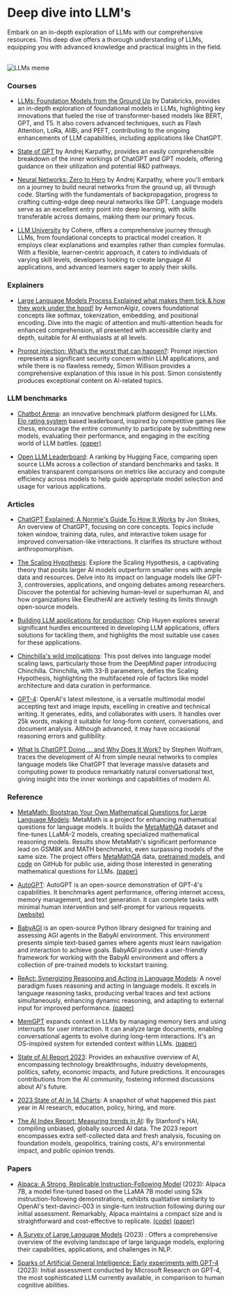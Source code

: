 # Deep dive into LLM's

Embark on an in-depth exploration of LLMs with our comprehensive resources. This deep dive offers a thorough understanding of LLMs, equipping you with advanced knowledge and practical insights in the field.

<br />
<img src="/static/img/memes/llmsMeme.png" alt="LLMs meme" />


### Courses

- [LLMs: Foundation Models from the Ground Up](https://www.edx.org/learn/computer-science/databricks-large-language-models-foundation-models-from-the-ground-up) by Databricks, provides an in-depth exploration of foundational models in LLMs, highlighting key innovations that fueled the rise of transformer-based models like BERT, GPT, and T5. It also covers advanced techniques, such as Flash Attention, LoRa, AliBi, and PEFT, contributing to the ongoing enhancements of LLM capabilities, including applications like ChatGPT.

- [State of GPT](https://build.microsoft.com/en-US/sessions/db3f4859-cd30-4445-a0cd-553c3304f8e2) by Andrej Karpathy, provides an easily comprehensible breakdown of the inner workings of ChatGPT and GPT models, offering guidance on their utilization and potential R&D pathways.

- [Neural Networks: Zero to Hero](https://karpathy.ai/zero-to-hero.html) by Andrej Karpathy, where you'll embark on a journey to build neural networks from the ground up, all through code. Starting with the fundamentals of backpropagation, progress to crafting cutting-edge deep neural networks like GPT. Language models serve as an excellent entry point into deep learning, with skills transferable across domains, making them our primary focus.

- [LLM University](https://docs.cohere.com/docs/llmu) by Cohere, offers a comprehensive journey through LLMs, from foundational concepts to practical model creation. It employs clear explanations and examples rather than complex formulas. With a flexible, learner-centric approach, it caters to individuals of varying skill levels, developers looking to create language AI applications, and advanced learners eager to apply their skills.

### Explainers

- [Large Language Models Process Explained what makes them tick & how they work under the hood!](https://www.youtube.com/watch?v=_Pt-rGE4zEE&t=5s) by AemonAlgiz, covers foundational concepts like softmax, tokenization, embedding, and positional encoding. Dive into the magic of attention and multi-attention heads for enhanced comprehension, all presented with accessible clarity and depth, suitable for AI enthusiasts at all levels.

- [Prompt injection: What’s the worst that can happen?](https://simonwillison.net/2023/Apr/14/worst-that-can-happen/): Prompt injection represents a significant security concern within LLM applications, and while there is no flawless remedy, Simon Willison provides a comprehensive explanation of this issue in his post. Simon consistently produces exceptional content on AI-related topics.

### LLM benchmarks

- [Chatbot Arena](https://lmsys.org/blog/2023-05-03-arena/): an innovative benchmark platform designed for LLMs. [Elo rating system](https://en.wikipedia.org/wiki/Elo_rating_system#:~:text=The%20Elo%20rating%20system%20is,a%20Hungarian%2DAmerican%20physics%20professor.) based leaderboard, inspired by competitive games like chess, encourage the entire community to participate by submitting new models, evaluating their performance, and engaging in the exciting world of LLM battles. [(paper)](https://arxiv.org/abs/2306.05685)

- [Open LLM Leaderboard](https://huggingface.co/spaces/HuggingFaceH4/open_llm_leaderboard): A ranking by Hugging Face, comparing open source LLMs across a collection of standard benchmarks and tasks. It enables transparent comparisons on metrics like accuracy and compute efficiency across models to help guide appropriate model selection and usage for various applications.

### Articles

- [ChatGPT Explained: A Normie's Guide To How It Works](https://www.jonstokes.com/p/chatgpt-explained-a-guide-for-normies) by Jon Stokes, An overview of ChatGPT, focusing on core concepts. Topics include token window, training data, rules, and interactive token usage for improved conversation-like interactions. It clarifies its structure without anthropomorphism.

- [The Scaling Hypothesis](https://gwern.net/scaling-hypothesis): Explore the Scaling Hypothesis, a captivating theory that posits larger AI models outperform smaller ones with ample data and resources. Delve into its impact on language models like GPT-3, controversies, applications, and ongoing debates among researchers. Discover the potential for achieving human-level or superhuman AI, and how organizations like EleutherAI are actively testing its limits through open-source models.

- [Building LLM applications for production](https://huyenchip.com/2023/04/11/llm-engineering.html): Chip Huyen explores several significant hurdles encountered in developing LLM applications, offers solutions for tackling them, and highlights the most suitable use cases for these applications.

- [Chinchilla's wild implications](https://www.lesswrong.com/posts/6Fpvch8RR29qLEWNH/chinchilla-s-wild-implications): This post delves into language model scaling laws, particularly those from the DeepMind paper introducing Chinchilla. Chinchilla, with 33-B parameters, defies the Scaling Hypothesis, highlighting the multifaceted role of factors like model architecture and data curation in performance.

- [GPT-4](https://openai.com/research/gpt-4): OpenAI's latest milestone, is a versatile multimodal model accepting text and image inputs, excelling in creative and technical writing. It generates, edits, and collaborates with users. It handles over 25k words, making it suitable for long-form content, conversations, and document analysis. Although advanced, it may have occasional reasoning errors and gullibility.

- [What Is ChatGPT Doing … and Why Does It Work?](https://writings.stephenwolfram.com/2023/02/what-is-chatgpt-doing-and-why-does-it-work/) by Stephen Wolfram, traces the development of AI from simple neural networks to complex language models like ChatGPT that leverage massive datasets and computing power to produce remarkably natural conversational text, giving insight into the inner workings and capabilities of modern AI.

### Reference

- [MetaMath: Bootstrap Your Own Mathematical Questions for Large Language Models](https://meta-math.github.io/): MetaMath is a project for enhancing mathematical questions for language models. It builds the [MetaMathQA](https://huggingface.co/datasets/meta-math/MetaMathQA) dataset and fine-tunes LLaMA-2 models, creating specialized mathematical reasoning models. Results show MetaMath's significant performance lead on GSM8K and MATH benchmarks, even surpassing models of the same size. The project offers [MetaMathQA](https://huggingface.co/datasets/meta-math/MetaMathQA) data, [pretrained models](https://huggingface.co/meta-math/MetaMath-7B-V1.0), and [code](https://github.com/meta-math/MetaMath) on GitHub for public use, aiding those interested in generating mathematical questions for LLMs. [(paper)](https://arxiv.org/abs/2309.12284)

- [AutoGPT](https://github.com/Significant-Gravitas/AutoGPT): AutoGPT is an open-source demonstration of GPT-4's capabilities. It benchmarks agent performance, offering internet access, memory management, and text generation. It can complete tasks with minimal human intervention and self-prompt for various requests. [(website)](https://news.agpt.co/)

- [BabyAGI](https://github.com/yoheinakajima/babyagi) is an open-source Python library designed for training and assessing AGI agents in the BabyAI environment. This environment presents simple text-based games where agents must learn navigation and interaction to achieve goals. BabyAGI provides a user-friendly framework for working with the BabyAI environment and offers a collection of pre-trained models to kickstart training.

- [ReAct: Synergizing Reasoning and Acting in Language Models](https://blog.research.google/2022/11/react-synergizing-reasoning-and-acting.html): A novel paradigm fuses reasoning and acting in language models. It excels in language reasoning tasks, producing verbal traces and text actions simultaneously, enhancing dynamic reasoning, and adapting to external input for improved performance. [(paper)](https://arxiv.org/abs/2210.03629)

- [MemGPT](https://memgpt.ai/) expands context in LLMs by managing memory tiers and using interrupts for user interaction. It can analyze large documents, enabling conversational agents to evolve during long-term interactions. It's an OS-inspired system for extended context within LLMs. [(paper)](https://arxiv.org/abs/2310.08560)

- [State of AI Report 2023](https://www.stateof.ai/): Provides an exhaustive overview of AI, encompassing technology breakthroughs, industry developments, politics, safety, economic impacts, and future predictions. It encourages contributions from the AI community, fostering informed discussions about AI's future.

- [2023 State of AI in 14 Charts](https://hai.stanford.edu/news/2023-state-ai-14-charts): A snapshot of what happened this past year in AI research, education, policy, hiring, and more.

- [The AI Index Report: Measuring trends in AI](https://aiindex.stanford.edu/report/): By Stanford's HAI, compiling unbiased, globally sourced AI data. The 2023 report encompasses extra self-collected data and fresh analysis, focusing on foundation models, geopolitics, training costs, AI's environmental impact, and public opinion trends.


### Papers

- [Alpaca: A Strong, Replicable Instruction-Following Model](https://crfm.stanford.edu/2023/03/13/alpaca.html) (2023): Alpaca 7B, a model fine-tuned based on the LLaMA 7B model using 52k instruction-following demonstrations, exhibits qualitative similarity to OpenAI's text-davinci-003 in single-turn instruction following during our initial assessment. Remarkably, Alpaca maintains a compact size and is straightforward and cost-effective to replicate. [(code)](https://github.com/tatsu-lab/stanford_alpaca) [(paper)](https://arxiv.org/pdf/2303.16199.pdf)

- [A Survey of Large Language Models](https://arxiv.org/abs/2303.18223) (2023) : Offers a comprehensive overview of the evolving landscape of large language models, exploring their capabilities, applications, and challenges in NLP. 

- [Sparks of Artificial General Intelligence: Early experiments with GPT-4](https://arxiv.org/abs/2303.12712) (2023): Initial assessment conducted by Microsoft Research on GPT-4, the most sophisticated LLM currently available, in comparison to human cognitive abilities.
